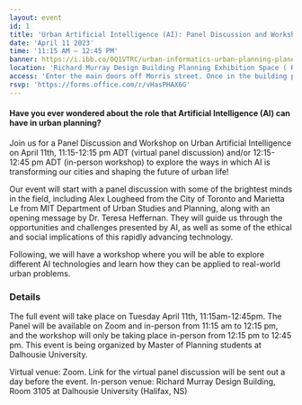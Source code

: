 ```yaml
---
layout: event
id: 1
title: 'Urban Artificial Intelligence (AI): Panel Discussion and Workshop'
date: 'April 11 2023'
time: '11:15 AM – 12:45 PM'
banner: https://i.ibb.co/0Q1VTRC/urban-informatics-urban-planning-planetizen-courses.jpg'
location: 'Richard Murray Design Building Planning Exhibition Space ( Room 3105). 5257 Morris Street, Halifax, NS'
access: 'Enter the main doors off Morris street. Once in the building proceed immediately left to access the stairs to the third floor. To access the elevator, proceed straight through them main doors and walk straight following the curved wall on your left. Turn left and walk to the end to find the elevator.'
rsvp: 'https://forms.office.com/r/vHasPHAX6G'
---
```

#### Have you ever wondered about the role that Artificial Intelligence (AI) can have in urban planning? 

Join us for a Panel Discussion and Workshop on Urban Artificial Intelligence on April 11th, 11:15-12:15 pm ADT (virtual panel discussion) and/or 12:15-12:45 pm ADT (in-person workshop) to explore the ways in which AI is transforming our cities and shaping the future of urban life! 

Our event will start with a panel discussion with some of the brightest minds in the field, including Alex Lougheed from the City of Toronto and Marietta Le from MIT Department of Urban Studies and Planning, along with an opening message by Dr. Teresa Heffernan. They will guide us through the opportunities and challenges presented by AI, as well as some of the ethical and social implications of this rapidly advancing technology. 

Following, we will have a workshop where you will be able to explore different AI technologies and learn how they can be applied to real-world urban problems. 

### Details
The full event will take place on Tuesday April 11th, 11:15am-12:45pm. The Panel will be available on Zoom and in-person from 11:15 am to 12:15 pm, and the workshop will only be taking place in-person from 12:15 pm to 12:45 pm. This event is being organized by Master of Planning students at Dalhousie University.

Virtual venue: Zoom. Link for the virtual panel discussion will be sent out a day before the event.
In-person venue: Richard Murray Design Building, Room 3105 at Dalhousie University (Halifax, NS)
